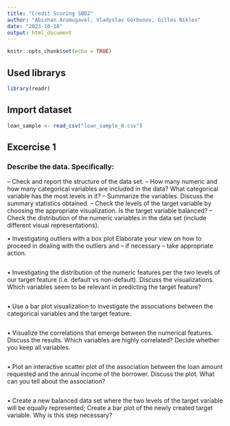 ```yaml
---
title: "Credit Scoring SBD2"
author: "Abishan Arumugavel, Vladyslav Gorbunov, Gilles Nikles"
date: "2023-10-10"
output: html_document
---
```


```r
knitr::opts_chunk$set(echo = TRUE)
```

## Used librarys
```r
library(readr)
```


## Import dataset
```r
loan_sample <- read_csv("loan_sample_8.csv")
```


## Excercise 1

### Describe the data. Specifically:

– Check and report the structure of the data set.
– How many numeric and how many categorical variables are included in the data? What categorical variable has the most levels in it?
– Summarize the variables. Discuss the summary statistics obtained.
– Check the levels of the target variable by choosing the appropriate visualization. Is the target variable balanced?
– Check the distribution of the numeric variables in the data set (include different visual representations).



• Investigating outliers with a box plot
Elaborate your view on how to proceed in dealing with the outliers and – if necessary – take appropriate action.
```r


```

• Investigating the distribution of the numeric features per the two levels of our target feature
(i.e. default vs non-default). Discuss the visualizations. Which variables seem to be relevant in predicting the target feature?
```r


```

• Use a bar plot visualization to investigate the associations between the categorical variables and the target feature.
```r


```

• Visualize the correlations that emerge between the numerical features. Discuss the results. Which variables are highly correlated? Decide whether you keep all variables.
```r


```

• Plot an interactive scatter plot of the association between the loan amount requested and the annual income of the borrower. Discuss the plot. What can you tell about the association?
```r


```

• Create a new balanced data set where the two levels of the target variable will be equally represented; Create a bar plot of the newly created target variable. Why is this step necessary?
```r


```

